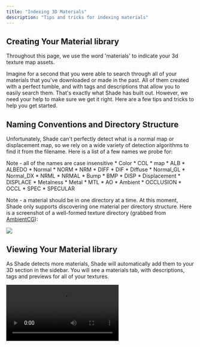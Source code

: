 ```yaml
---
title: "Indexing 3D Materials"
description: "Tips and tricks for indexing materials"
---
```


## Creating Your Material library

Throughout this page, we use the word 'materials' to indicate your 3d texture map assets. 

Imagine for a second that you were able to search through all of your materials that you've downloaded or made in the past. All of them created with a perfect tumble, and with tags and descriptions
that allow you to easily search them. That's exactly what Shade has built out. However, we need your help to make sure we get it right. Here are a few tips and tricks to help you get started.

## Naming Conventions and Directory Structure

Unfortunately, Shade can't perfectly detect what is a normal map or displacement map, so we rely on a wide variety of detection algorithms to find it from the filename. Here is a list of a few names we probe for: 

<Info>
Note - all of the names are case insensitive
</Info>

<AccordionGroup>
    <Accordion title="Color / Albedo Maps">
        * Color
        * COL
        * map
        * ALB
        * ALBEDO
    </Accordion>
    <Accordion title="Normal Maps / Diffuse Maps">
        * Normal
        * NORM
        * NRM
        * DIFF
        * DIF
        * Diffuse
        * Normal_GL
        * Normal_DX
        * NRML
        * NRMAL
    </Accordion>
    <Accordion title="Displacement Maps / Bump Maps">
        * Bump
        * BMP
        * DISP
        * Displacement
        * DISPLACE
    </Accordion>
    <Accordion title="Metalness Maps"> 
        * Metalness
        * Metal
        * MTL
    </Accordion>
    <Accordion title="AO Maps">
        * AO
        * Ambient
        * OCCLUSION
        * OCCL
    </Accordion>
    <Accordion title="Specular Maps">
        * SPEC
        * SPECULAR
    </Accordion>
</AccordionGroup>

Note - a material should be in one directory at a time. At this moment, Shade only supports discovering one material per directory structure. 
Here is a screenshot of a well-formed texture directory (grabbed from [AmbientCG](https://ambientcg.com/)):

<img src="/images/formed-material.png" />

## Viewing Your Material library

As Shade detects more materials, Shade will automatically add them to your 3D section in the sidebar. You will see a materials tab, with descriptions, tags and previews for all of your textures.

<video controls autoPlay src='https://firebasestorage.googleapis.com/v0/b/shade-prod.appspot.com/o/docs-videos%2Fmaterials.mp4?alt=media&token=1a926d53-65df-49c4-a160-3dc179273634' />

## Viewing The Maps, Descriptions, and Tags

Once you've indexed a material, you'll be able to click on the material in Shade, view it in search results, and see its descriptions and tags. 

<img src="/images/material-ip.png" />

If you need to use this material - simply open it in its folder, and grab all of the maps you need.